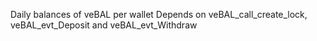 Daily balances of veBAL per wallet Depends on veBAL_call_create_lock, veBAL_evt_Deposit and veBAL_evt_Withdraw
